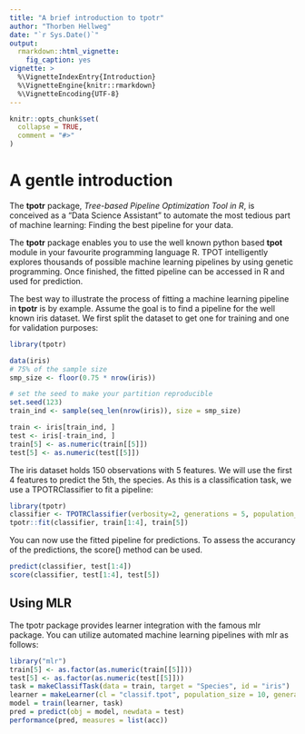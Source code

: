 ```yaml
---
title: "A brief introduction to tpotr"
author: "Thorben Hellweg"
date: "`r Sys.Date()`"
output: 
  rmarkdown::html_vignette: 
    fig_caption: yes
vignette: >
  %\VignetteIndexEntry{Introduction}
  %\VignetteEngine{knitr::rmarkdown}
  %\VignetteEncoding{UTF-8}
---
```


```r
knitr::opts_chunk$set(
  collapse = TRUE,
  comment = "#>"
)
```

# A gentle introduction
The **tpotr** package, *Tree-based Pipeline Optimization Tool in R*, is conceived as a "Data Science Assistant" to automate the most tedious part of machine learning: Finding the best pipeline for your data.

The **tpotr** package enables you to use the well known python based **tpot** module in your favourite programming language R. TPOT intelligently explores thousands of possible machine learning pipelines by using genetic programming. Once finished, the fitted pipeline can be accessed in R and used for prediction.

The best way to illustrate the process of fitting a machine learning pipeline in **tpotr** is by example. Assume the goal is to find a pipeline for the well known iris dataset. We first split the dataset to get one for training and one for validation purposes:
```r
library(tpotr)
```
```r
data(iris)
# 75% of the sample size
smp_size <- floor(0.75 * nrow(iris))

# set the seed to make your partition reproducible
set.seed(123)
train_ind <- sample(seq_len(nrow(iris)), size = smp_size)

train <- iris[train_ind, ]
test <- iris[-train_ind, ]
train[5] <- as.numeric(train[[5]])
test[5] <- as.numeric(test[[5]])
```
The iris dataset holds 150 observations with 5 features. We will use the first 4 features to predict the 5th, the species. As this is a classification task, we use a TPOTRClassifier to fit a pipeline:
```r
library(tpotr)
classifier <- TPOTRClassifier(verbosity=2, generations = 5, population_size=15, n_jobs = 3)
tpotr::fit(classifier, train[1:4], train[5])
```
You can now use the fitted pipeline for predictions. To assess the accurancy of the predictions, the score() method can be used.
```r
predict(classifier, test[1:4])
score(classifier, test[1:4], test[5])
```
## Using MLR ##
The tpotr package provides learner integration with the famous mlr package. You can utilize automated machine learning pipelines with mlr as follows:
```r
library("mlr")
train[5] <- as.factor(as.numeric(train[[5]]))
test[5] <- as.factor(as.numeric(test[[5]]))
task = makeClassifTask(data = train, target = "Species", id = "iris")
learner = makeLearner(cl = "classif.tpot", population_size = 10, generations = 3, n_jobs = 3, verbosity = 2)
model = train(learner, task)
pred = predict(obj = model, newdata = test)
performance(pred, measures = list(acc))
```
